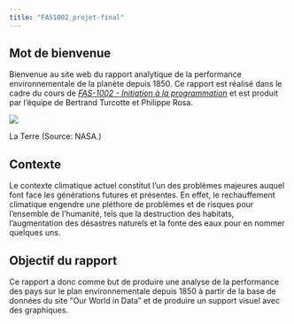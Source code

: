 ```yaml
---
title: "FAS1002_projet-final"
---
```


## Mot de bienvenue

Bienvenue au site web du rapport analytique de la performance environnementale de la planète depuis 1850. Ce rapport est réalisé dans le cadre du cours de [*FAS-1002 - Initiation à la programmation*]{.underline} et est produit par l'équipe de Bertrand Turcotte et Philippe Rosa.

![](images/paste-EE543057.png)

La Terre (Source: NASA.)

## Contexte

Le contexte climatique actuel constitut l'un des problèmes majeures auquel font face les générations futures et présentes. En effet, le rechauffement climatique engendre une pléthore de problèmes et de risques pour l'ensemble de l'humanité, tels que la destruction des habitats, l'augmentation des désastres naturels et la fonte des eaux pour en nommer quelques uns.

## Objectif du rapport

Ce rapport a donc comme but de produire une analyse de la performance des pays sur le plan environnementale depuis 1850 à partir de la base de données du site "Our World in Data" et de produire un support visuel avec des graphiques.
